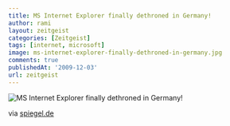 ```yaml
---
title: MS Internet Explorer finally dethroned in Germany!
author: rami
layout: zeitgeist
categories: [Zeitgeist]
tags: [internet, microsoft]
image: ms-internet-explorer-finally-dethroned-in-germany.jpg
comments: true
publishedAt: '2009-12-03'
url: zeitgeist
---
```


![MS Internet Explorer finally dethroned in Germany!](/assets/images/content/zeitgeist/ms-internet-explorer-finally-dethroned-in-germany.jpg)

via [spiegel.de](http://www.spiegel.de/fotostrecke/fotostrecke-49335-4.html)
